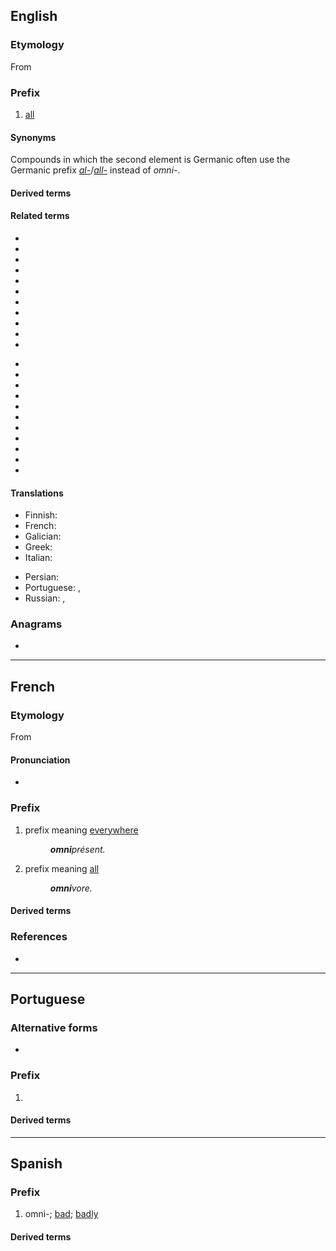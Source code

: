 {{also|omni}}
==English==

===Etymology===
From {{etyl|la|en}} {{m|la|omnis|gloss=all}}

===Prefix===
{{en-prefix}}

# [[all]]

====Synonyms====
Compounds in which the second element is Germanic often use the Germanic prefix ''[[al-]]''/''[[all-]]'' instead of ''omni-''.

====Derived terms====
{{prefixsee|en}}

====Related terms====
{{top2}}
* {{l|en|omniarch}}
* {{l|en|omnibenevolence}}
* {{l|en|omnibenevolent}}
* {{l|en|omnibus}}
* {{l|en|omnidirectional}}
* {{l|en|omnifarious}}
* {{l|en|omnigraph}}
* {{l|en|omniomni}}
* {{l|en|omnipotence}}
* {{l|en|omnipotent}}
* {{l|en|omnipresence}}
{{mid2}}
* {{l|en|omnipresent}}
* {{l|en|omni-range}}
* {{l|en|omniscience}}
* {{l|en|omniscient}}
* {{l|en|omnisexual}}
* {{l|en|omnishambles}}
* {{l|en|omnivore}}
* {{l|en|omnivorous}}
* {{l|en|omniverse}}
* {{l|en|omnividence}}
* {{l|en|omnivident}}
{{bottom}}

====Translations====
{{trans-top|all}}
* Finnish: {{t|fi|kaikki-}}
* French: {{t+|fr|omni-}}
* Galician: {{t+|gl|omni-}}
* Greek: {{t+|el|παν-|sc=Grek}}
* Italian: {{t|it|omni-}}
{{trans-mid}}
* Persian: {{t|fa|ویسپ|tr=visp}}
* Portuguese: {{t+|pt|oni-}}, {{t+|pt|omni-}}
* Russian: {{t|ru|все-}}, {{t|ru|везде-}}
{{trans-bottom}}

===Anagrams===
* {{anagrams|en|a=imno|Moni|mino}}

----

==French==

===Etymology===
From {{etyl|la|fr}} {{m|la|omnis||all}}

====Pronunciation====
* {{fr-IPA}}

===Prefix===
{{fr-prefix}}

# prefix meaning [[everywhere]]
#: '''''omni'''présent.''
# prefix meaning [[all]]
#: '''''omni'''vore.''

====Derived terms====
{{prefixsee|fr}}
{{der3|fr|omnibus
|omnipotence
|omnipotent
|omnipraticien
|omniscience
|omniscient
|omniscope
|omnitonique
|omnivore
}}

===References===
* {{R:TLFi}}

----

==Portuguese==

===Alternative forms===
* {{l|pt|oni-}}

===Prefix===
{{head|pt|prefix}}

# {{l|en|omni-}} {{gloss|all}}

====Derived terms====
{{prefixsee|pt}}

----

==Spanish==

===Prefix===
{{head|es|prefix}}

# omni-; [[bad]]; [[badly]]

====Derived terms====
{{prefixsee|es}}